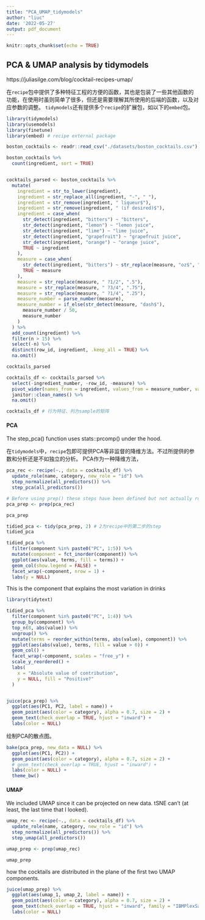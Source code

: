 ```yaml
---
title: "PCA_UMAP_tidymodels"
author: "liuc"
date: '2022-05-27'
output: pdf_document
---
```



```r
knitr::opts_chunk$set(echo = TRUE)
```

## PCA & UMAP analysis by tidymodels

https://juliasilge.com/blog/cocktail-recipes-umap/

在`recipe`包中提供了多种特征工程的方便的函数，其也是包装了一些其他函数的功能，在使用时虽则简单了很多，但还是需要理解其所使用的后端的函数，以及对应参数的调整。
`tidymodels`还有提供多个`recipe`的扩展包，如以下的`embed`包。



```r
library(tidymodels)
library(usemodels)
library(finetune)
library(embed) # recipe external package
```



```r
boston_cocktails <- readr::read_csv("./datasets/boston_cocktails.csv")

boston_cocktails %>%
  count(ingredient, sort = TRUE)


cocktails_parsed <- boston_cocktails %>%
  mutate(
    ingredient = str_to_lower(ingredient),
    ingredient = str_replace_all(ingredient, "-", " "),
    ingredient = str_remove(ingredient, " liqueur$"),
    ingredient = str_remove(ingredient, " (if desired)$"),
    ingredient = case_when(
      str_detect(ingredient, "bitters") ~ "bitters",
      str_detect(ingredient, "lemon") ~ "lemon juice",
      str_detect(ingredient, "lime") ~ "lime juice",
      str_detect(ingredient, "grapefruit") ~ "grapefruit juice",
      str_detect(ingredient, "orange") ~ "orange juice",
      TRUE ~ ingredient
    ),
    measure = case_when(
      str_detect(ingredient, "bitters") ~ str_replace(measure, "oz$", "dash"),
      TRUE ~ measure
    ),
    measure = str_replace(measure, " ?1/2", ".5"),
    measure = str_replace(measure, " ?3/4", ".75"),
    measure = str_replace(measure, " ?1/4", ".25"),
    measure_number = parse_number(measure),
    measure_number = if_else(str_detect(measure, "dash$"),
      measure_number / 50,
      measure_number
    )
  ) %>%
  add_count(ingredient) %>%
  filter(n > 15) %>%
  select(-n) %>%
  distinct(row_id, ingredient, .keep_all = TRUE) %>%
  na.omit()

cocktails_parsed

cocktails_df <- cocktails_parsed %>%
  select(-ingredient_number, -row_id, -measure) %>%
  pivot_wider(names_from = ingredient, values_from = measure_number, values_fill = 0) %>%
  janitor::clean_names() %>%
  na.omit()

cocktails_df # 行为特征、列为sample的矩阵
```


#### PCA

The step_pca() function uses stats::prcomp() under the hood.

在`tidymodels`中，`recipe`包即可提供PCA等非监督的降维方法。不过所提供的参数和分析还是不如独立的分析。
PCA作为一种降维方法，
```r
pca_rec <- recipe(~., data = cocktails_df) %>%
  update_role(name, category, new_role = "id") %>%
  step_normalize(all_predictors()) %>%
  step_pca(all_predictors())

# Before using prep() these steps have been defined but not actually run or implemented. The prep() function is where everything gets evaluated.
pca_prep <- prep(pca_rec)

pca_prep
```



```r
tidied_pca <- tidy(pca_prep, 2) # 2为recipe中的第二步的step
tidied_pca

tidied_pca %>%
  filter(component %in% paste0("PC", 1:5)) %>%
  mutate(component = fct_inorder(component)) %>%
  ggplot(aes(value, terms, fill = terms)) +
  geom_col(show.legend = FALSE) +
  facet_wrap(~component, nrow = 1) +
  labs(y = NULL)
```


This is the component that explains the most variation in drinks

```r
library(tidytext)

tidied_pca %>%
  filter(component %in% paste0("PC", 1:4)) %>%
  group_by(component) %>%
  top_n(8, abs(value)) %>%
  ungroup() %>%
  mutate(terms = reorder_within(terms, abs(value), component)) %>%
  ggplot(aes(abs(value), terms, fill = value > 0)) +
  geom_col() +
  facet_wrap(~component, scales = "free_y") +
  scale_y_reordered() +
  labs(
    x = "Absolute value of contribution",
    y = NULL, fill = "Positive?"
  )


juice(pca_prep) %>%
  ggplot(aes(PC1, PC2, label = name)) +
  geom_point(aes(color = category), alpha = 0.7, size = 2) +
  geom_text(check_overlap = TRUE, hjust = "inward") +
  labs(color = NULL)
```

绘制PCA的散点图。
```r
bake(pca_prep, new_data = NULL) %>%
  ggplot(aes(PC1, PC2)) +
  geom_point(aes(color = category), alpha = 0.7, size = 2) +
  # geom_text(check_overlap = TRUE, hjust = "inward") +
  labs(color = NULL) +
  theme_bw()

```



#### UMAP

We included UMAP since it can be projected on new data. tSNE can't (at least, the last time that I looked).

```r
umap_rec <- recipe(~., data = cocktails_df) %>%
  update_role(name, category, new_role = "id") %>%
  step_normalize(all_predictors()) %>%
  step_umap(all_predictors())

umap_prep <- prep(umap_rec)

umap_prep
```



how the cocktails are distributed in the plane of the first two UMAP components.
```r
juice(umap_prep) %>%
  ggplot(aes(umap_1, umap_2, label = name)) +
  geom_point(aes(color = category), alpha = 0.7, size = 2) +
  geom_text(check_overlap = TRUE, hjust = "inward", family = "IBMPlexSans") +
  labs(color = NULL)
```




